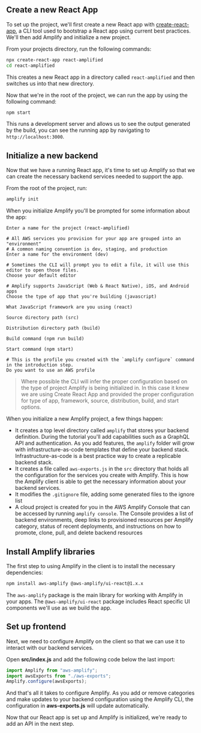 
## Create a new React App

To set up the project, we'll first create a new React app with [create-react-app](https://reactjs.org/docs/create-a-new-react-app.html), a CLI tool used to bootstrap a React app using current best practices. We'll then add Amplify and initialize a new project.

From your projects directory, run the following commands:

```bash
npx create-react-app react-amplified
cd react-amplified
```

This creates a new React app in a directory called `react-amplified` and then switches us into that new directory.

Now that we're in the root of the project, we can run the app by using the following command:

```bash
npm start
```

This runs a development server and allows us to see the output generated by the build, you can see the running app by navigating to `http://localhost:3000`.

## Initialize a new backend

Now that we have a running React app, it's time to set up Amplify so that we can create the necessary backend services needed to support the app.

From the root of the project, run:

```bash
amplify init
```

When you initialize Amplify you'll be prompted for some information about the app:

```console
Enter a name for the project (react-amplified)

# All AWS services you provision for your app are grouped into an "environment"
# A common naming convention is dev, staging, and production
Enter a name for the environment (dev)

# Sometimes the CLI will prompt you to edit a file, it will use this editor to open those files.
Choose your default editor

# Amplify supports JavaScript (Web & React Native), iOS, and Android apps
Choose the type of app that you're building (javascript)

What JavaScript framework are you using (react)

Source directory path (src)

Distribution directory path (build)

Build command (npm run build)

Start command (npm start)

# This is the profile you created with the `amplify configure` command in the introduction step.
Do you want to use an AWS profile
```

> Where possible the CLI will infer the proper configuration based on the type of project Amplify is being initialized in. In this case it knew we are using Create React App and provided the proper configuration for type of app, framework, source, distribution, build, and start options.

When you initialize a new Amplify project, a few things happen:

- It creates a top level directory called `amplify` that stores your backend definition. During the tutorial you'll add capabilities such as a GraphQL API and authentication. As you add features, the `amplify` folder will grow with infrastructure-as-code templates that define your backend stack. Infrastructure-as-code is a best practice way to create a replicable backend stack.
- It creates a file called `aws-exports.js` in the `src` directory that holds all the configuration for the services you create with Amplify. This is how the Amplify client is able to get the necessary information about your backend services.
- It modifies the `.gitignore` file, adding some generated files to the ignore list
- A cloud project is created for you in the AWS Amplify Console that can be accessed by running `amplify console`. The Console provides a list of backend environments, deep links to provisioned resources per Amplify category, status of recent deployments, and instructions on how to promote, clone, pull, and delete backend resources

## Install Amplify libraries

The first step to using Amplify in the client is to install the necessary dependencies:

```bash
npm install aws-amplify @aws-amplify/ui-react@1.x.x
```

The `aws-amplify` package is the main library for working with Amplify in your apps. The `@aws-amplify/ui-react` package includes React specific UI components we'll use as we build the app.

## Set up frontend

Next, we need to configure Amplify on the client so that we can use it to interact with our backend services.

Open __src/index.js__ and add the following code below the last import:

```javascript
import Amplify from "aws-amplify";
import awsExports from "./aws-exports";
Amplify.configure(awsExports);
```

And that's all it takes to configure Amplify. As you add or remove categories and make updates to your backend configuration using the Amplify CLI, the configuration in __aws-exports.js__ will update automatically.

Now that our React app is set up and Amplify is initialized, we're ready to add an API in the next step.
